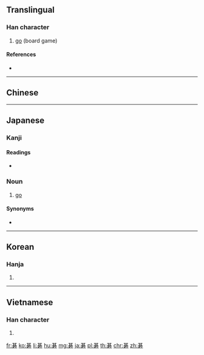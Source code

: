 {{character info/new}}
{{also|棋}}
==Translingual==
{{wikipedia|Go (board game)}}

===Han character===
{{Han char|rn=112|rad=石|as=08|sn=13|four=44601|canj=TCMR|ids=⿱其石}}

# [[go]] (board game)

====References====
* {{Han ref|kx=0831.300|dkj=24261|dj=1248.050|hdz=42436.020|uh=7881|ud=30849}}

----

==Chinese==
{{zh-see|棋|v}}

----

==Japanese==

===Kanji===
{{ja-kanji|grade=c|rs=石08}}

====Readings====
* {{ja-readings|goon=[[ご]] (go), [[ぎ]] (gi) {{qualifier|non-[[w:Jōyō kanji|Jōyō]] reading}}|kanon=[[き]] (ki) {{qualifier|non-[[w:Jōyō kanji|Jōyō]] reading}}|kun=|nanori=}}

===Noun===
{{ja-noun|ご}}

# [[go]] {{gloss|board game}}

====Synonyms====
* {{ja-r|囲碁|^いご}}

----

==Korean==

===Hanja===
{{ko-hanja|hangeul=기|eumhun=|rv=gi|mr=ki|y=ki}}

# {{defn|lang=ko|sort=石08}}

----

==Vietnamese==

===Han character===
{{vi-hantu|[[cờ]], [[kì]]|rs=石08}}

# {{defn|lang=vi|sort=石08}}

[[fr:碁]]
[[ko:碁]]
[[li:碁]]
[[hu:碁]]
[[mg:碁]]
[[ja:碁]]
[[pl:碁]]
[[th:碁]]
[[chr:碁]]
[[zh:碁]]